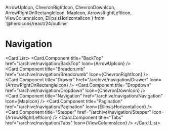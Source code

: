   ArrowUpIcon,
  ChevronRightIcon,
  ChevronDownIcon,
  ArrowRightOnRectangleIcon,
  MapIcon,
  ArrowsRightLeftIcon,
  ViewColumnsIcon,
  EllipsisHorizontalIcon
} from '@heroicons/react/24/outline'

# Navigation

<Card.List>
  <Card.Component
    title="BackTop"
    href="/archive/navigation/BackTop"
    Icon={ArrowUpIcon}
  />
  <Card.Component
    title="Breadcrumb"
    href="/archive/navigation/Breadcrumb"
    Icon={ChevronRightIcon}
  />
  <Card.Component
    title="Drawer"
    href="/archive/navigation/Drawer"
    Icon={ArrowRightOnRectangleIcon}
  />
  <Card.Component
    title="Dropdown"
    href="/archive/navigation/Dropdown"
    Icon={ChevronDownIcon}
  />
  <Card.Component
    title="Navigation"
    href="/archive/navigation/Navigation"
    Icon={MapIcon}
  />
  <Card.Component
    title="Pagination"
    href="/archive/navigation/Pagination"
    Icon={EllipsisHorizontalIcon}
  />
  <Card.Component
    title="Stepper"
    href="/archive/navigation/Stepper"
    Icon={ArrowsRightLeftIcon}
  />
  <Card.Component
    title="Tabs"
    href="/archive/navigation/Tabs"
    Icon={ViewColumnsIcon}
  />
</Card.List>
